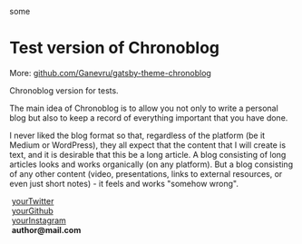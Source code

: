 <AuthorBanner></AuthorBanner>

some

<AuthorBanner>
  <AuthorBannerAvatar />
  <div>
    <AuthorBannerDescription />
  </div>
</AuthorBanner>

# Test version of Chronoblog

More: [github.com/Ganevru/gatsby-theme-chronoblog](https://github.com/Ganevru/gatsby-theme-chronoblog)

Chronoblog version for tests.

The main idea of ​​Chronoblog is to allow you not only to write a personal blog but also to keep a record of everything important that you have done.

I never liked the blog format so that, regardless of the platform (be it Medium or WordPress), they all expect that the content that I will create is text, and it is desirable that this be a long article. A blog consisting of long articles looks and works organically (on any platform). But a blog consisting of any other content (video, presentations, links to external resources, or even just short notes) - it feels and works "somehow wrong".

<p>
  <FontAwesomeIcon icon={['fab', 'twitter']} />
  &nbsp;<a href="https://twitter.com/twitter">yourTwitter</a>
  <br />
  <FontAwesomeIcon icon={['fab', 'github']} />
  &nbsp;<a href="https://github.com/github">yourGithub</a>
  <br />
  <FontAwesomeIcon icon={['fab', 'instagram']} />
  &nbsp;<a href="https://www.instagram.com/">yourInstagram</a>
  <br />
  <FontAwesomeIcon icon="at" />
  &nbsp;<b>author@mail.com</b>
</p>
<AuthorBanner></AuthorBanner>
<FeedSearch />
<Tags />
<FeedItems />
